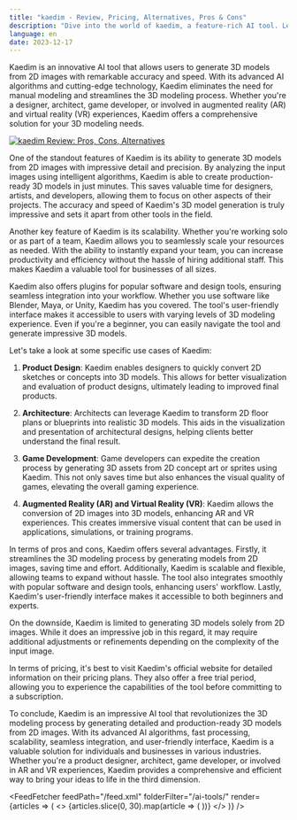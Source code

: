 ```yaml
---
title: "kaedim - Review, Pricing, Alternatives, Pros & Cons"
description: "Dive into the world of kaedim, a feature-rich AI tool. Learn about its features, pricing, and how it's making an impact. Don't miss out!"
language: en
date: 2023-12-17
---
```

        
Kaedim is an innovative AI tool that allows users to generate 3D models from 2D images with remarkable accuracy and speed. With its advanced AI algorithms and cutting-edge technology, Kaedim eliminates the need for manual modeling and streamlines the 3D modeling process. Whether you're a designer, architect, game developer, or involved in augmented reality (AR) and virtual reality (VR) experiences, Kaedim offers a comprehensive solution for your 3D modeling needs.


<BlogHeader />


[![kaedim Review: Pros, Cons, Alternatives](/ai-tools/kaedim.png)](https://www.kaedim3d.com/)



One of the standout features of Kaedim is its ability to generate 3D models from 2D images with impressive detail and precision. By analyzing the input images using intelligent algorithms, Kaedim is able to create production-ready 3D models in just minutes. This saves valuable time for designers, artists, and developers, allowing them to focus on other aspects of their projects. The accuracy and speed of Kaedim's 3D model generation is truly impressive and sets it apart from other tools in the field.

Another key feature of Kaedim is its scalability. Whether you're working solo or as part of a team, Kaedim allows you to seamlessly scale your resources as needed. With the ability to instantly expand your team, you can increase productivity and efficiency without the hassle of hiring additional staff. This makes Kaedim a valuable tool for businesses of all sizes.

Kaedim also offers plugins for popular software and design tools, ensuring seamless integration into your workflow. Whether you use software like Blender, Maya, or Unity, Kaedim has you covered. The tool's user-friendly interface makes it accessible to users with varying levels of 3D modeling experience. Even if you're a beginner, you can easily navigate the tool and generate impressive 3D models.

Let's take a look at some specific use cases of Kaedim:

1. **Product Design**: Kaedim enables designers to quickly convert 2D sketches or concepts into 3D models. This allows for better visualization and evaluation of product designs, ultimately leading to improved final products.

2. **Architecture**: Architects can leverage Kaedim to transform 2D floor plans or blueprints into realistic 3D models. This aids in the visualization and presentation of architectural designs, helping clients better understand the final result.

3. **Game Development**: Game developers can expedite the creation process by generating 3D assets from 2D concept art or sprites using Kaedim. This not only saves time but also enhances the visual quality of games, elevating the overall gaming experience.

4. **Augmented Reality (AR) and Virtual Reality (VR)**: Kaedim allows the conversion of 2D images into 3D models, enhancing AR and VR experiences. This creates immersive visual content that can be used in applications, simulations, or training programs.

In terms of pros and cons, Kaedim offers several advantages. Firstly, it streamlines the 3D modeling process by generating models from 2D images, saving time and effort. Additionally, Kaedim is scalable and flexible, allowing teams to expand without hassle. The tool also integrates smoothly with popular software and design tools, enhancing users' workflow. Lastly, Kaedim's user-friendly interface makes it accessible to both beginners and experts.

On the downside, Kaedim is limited to generating 3D models solely from 2D images. While it does an impressive job in this regard, it may require additional adjustments or refinements depending on the complexity of the input image.

In terms of pricing, it's best to visit Kaedim's official website for detailed information on their pricing plans. They also offer a free trial period, allowing you to experience the capabilities of the tool before committing to a subscription.

To conclude, Kaedim is an impressive AI tool that revolutionizes the 3D modeling process by generating detailed and production-ready 3D models from 2D images. With its advanced AI algorithms, fast processing, scalability, seamless integration, and user-friendly interface, Kaedim is a valuable solution for individuals and businesses in various industries. Whether you're a product designer, architect, game developer, or involved in AR and VR experiences, Kaedim provides a comprehensive and efficient way to bring your ideas to life in the third dimension.


<AdComponent />


<FeedFetcher feedPath="/feed.xml" folderFilter="/ai-tools/" render={articles => (
    <>
        <Cards>
            {articles.slice(0, 30).map(article => (
                <Card key={article.link} title={article.title} href={article.link} />
            ))}
        </Cards>
    </>
)} />

